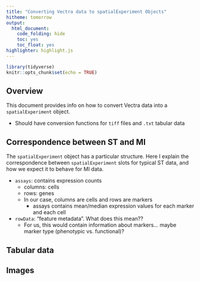 ```yaml
---
title: "Converting Vectra data to spatialExperiment Objects"
hitheme: tomorrow
output:
  html_document:
    code_folding: hide
    toc: yes
    toc_float: yes
highlighter: highlight.js
---
```


```r
library(tidyverse)
knitr::opts_chunk$set(echo = TRUE)
```

## Overview 

This document provides info on how to convert Vectra data into a `spatialExperiment` object.

* Should have conversion functions for `tiff` files and `.txt` tabular data


## Correspondence between ST and MI

The `spatialExperiment` object has a particular structure. Here I explain the correspondence between `spatialExperiment` slots for typical ST data, and how we expect it to behave for MI data.


* `assays`: contains expression counts
  * columns: cells
  * rows: genes
  * In our case, columns are cells and rows are markers
    * assays contains mean/median expression values for each marker and each cell
* `rowData`: "feature metadata". What does this mean??
  * For us, this would contain information about markers... maybe marker type (phenotypic vs. functional)?

## Tabular data

  

## Images


